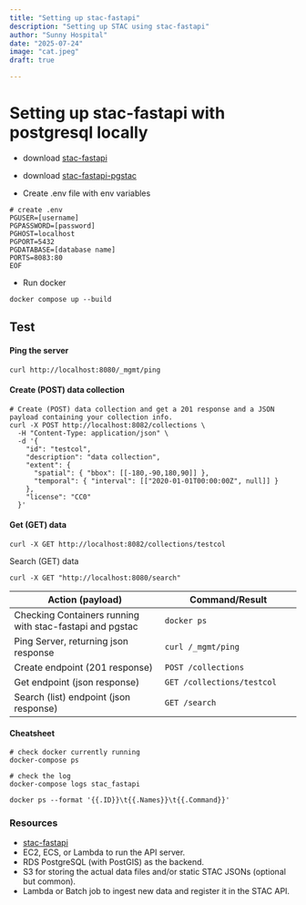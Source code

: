 ```yaml
---
title: "Setting up stac-fastapi"
description: "Setting up STAC using stac-fastapi"
author: "Sunny Hospital"
date: "2025-07-24"
image: "cat.jpeg"
draft: true 

---
```


# Setting up stac-fastapi with postgresql locally


* download [stac-fastapi](https://stac-utils.github.io/stac-fastapi/)
* download [stac-fastapi-pgstac](https://github.com/stac-utils/stac-fastapi-pgstac/tree/main)

* Create .env file with env variables

```
# create .env
PGUSER=[username]
PGPASSWORD=[password]
PGHOST=localhost
PGPORT=5432
PGDATABASE=[database name]
PORTS=8083:80
EOF
```
* Run docker 
```
docker compose up --build
```

## Test 

#### Ping the server

```
curl http://localhost:8080/_mgmt/ping
```

#### Create (POST) data collection

```
# Create (POST) data collection and get a 201 response and a JSON payload containing your collection info.
curl -X POST http://localhost:8082/collections \
  -H "Content-Type: application/json" \
  -d '{
    "id": "testcol",
    "description": "data collection",
    "extent": {
      "spatial": { "bbox": [[-180,-90,180,90]] },
      "temporal": { "interval": [["2020-01-01T00:00:00Z", null]] }
    },
    "license": "CC0"
  }'
```

#### Get (GET) data
```
curl -X GET http://localhost:8082/collections/testcol
```

Search (GET) data
```
curl -X GET "http://localhost:8080/search"
```

| Action (payload)              | Command/Result                                      |
|--------------------------------------|-----------------------------------|
| Checking Containers running with stac-fastapi and pgstac  | `docker ps` |
| Ping Server, returning json response      | `curl /_mgmt/ping`              |
| Create endpoint (201 response)   | `POST /collections`            |
| Get endpoint (json response)     | `GET /collections/testcol` |
| Search (list) endpoint (json response)    | `GET /search`<br>             |

#### Cheatsheet
```
# check docker currently running
docker-compose ps

# check the log
docker-compose logs stac_fastapi

docker ps --format '{{.ID}}\t{{.Names}}\t{{.Command}}'
```

### Resources

* [stac-fastapi](https://stac-utils.github.io/stac-fastapi/)
* EC2, ECS, or Lambda to run the API server.
* RDS PostgreSQL (with PostGIS) as the backend.
* S3 for storing the actual data files and/or static STAC JSONs (optional but common).
* Lambda or Batch job to ingest new data and register it in the STAC API.



``` 


```


